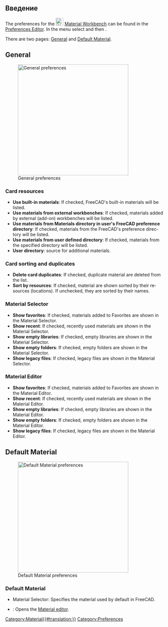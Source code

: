 <languages/>

<div lang="en" dir="ltr" class="mw-content-ltr">
{{Docnav
|
|
|[[Material_Workbench|Material]]
|IconL=
|IconR=
|IconC=Workbench_Material.svg
}}
</div>

{{TOCright}}

<span id="Introduction"></span>
== Введение ==

<div lang="en" dir="ltr" class="mw-content-ltr">
The preferences for the [[Image:Workbench_Material.svg|24px]] [[Material_Workbench|Material Workbench]] can be found in the [[Preferences Editor|Preferences Editor]]. In the menu select {{MenuCommand|Edit → Preferences...}} and then {{MenuCommand|[[Image:Workbench_Material.svg|16px]] Material}}.
</div>

<div lang="en" dir="ltr" class="mw-content-ltr">
There are two pages: [[#General|General]] and [[#Default Material|Default Material]].
</div>

<div lang="en" dir="ltr" class="mw-content-ltr">
== General ==
</div>

<div lang="en" dir="ltr" class="mw-content-ltr">
[[Image:Preferences_Material_Page_General.png|thumb|350px|General preferences]]
</div>

<div lang="en" dir="ltr" class="mw-content-ltr">
===Card resources===
</div>

<div lang="en" dir="ltr" class="mw-content-ltr">
* '''Use built-in materials''': If checked, FreeCAD's built-in materials will be listed.
* '''Use materials from external workbenches''': If checked, materials added by external (add-on) workbenches will be listed.
* '''Use materials from Materials directory in user's FreeCAD preference directory''': If checked, materials from the FreeCAD's preference directory will be listed.
* '''Use materials from user defined directory''': If checked, materials from the specified directory will be listed.
* '''User directory''': source for additional materials.
</div>

<div lang="en" dir="ltr" class="mw-content-ltr">
===Card sorting and duplicates===
</div>

<div lang="en" dir="ltr" class="mw-content-ltr">
* '''Delete card duplicates''': If checked, duplicate material are deleted from the list.
* '''Sort by resources''': If checked, material are shown sorted by their resources (locations). If unchecked, they are sorted by their names.
</div>

<div lang="en" dir="ltr" class="mw-content-ltr">
===Material Selector===
</div>

<div lang="en" dir="ltr" class="mw-content-ltr">
* '''Show favorites''': If checked, materials added to Favorites are shown in the Material Selector.
* '''Show recent''': If checked, recently used materials are shown in the Material Selector.
* '''Show empty libraries''': If checked, empty libraries are shown in the Material Selector.
* '''Show empty folders''': If checked, empty folders are shown in the Material Selector.
* '''Show legacy files''': If checked, legacy files are shown in the Material Selector.
</div>

<div lang="en" dir="ltr" class="mw-content-ltr">
===Material Editor===
</div>

<div lang="en" dir="ltr" class="mw-content-ltr">
* '''Show favorites''': If checked, materials added to Favorites are shown in the Material Editor.
* '''Show recent''': If checked, recently used materials are shown in the Material Editor.
* '''Show empty libraries''': If checked, empty libraries are shown in the Material Editor.
* '''Show empty folders''': If checked, empty folders are shown in the Material Editor.
* '''Show legacy files''': If checked, legacy files are shown in the Material Editor.
</div>

<div lang="en" dir="ltr" class="mw-content-ltr">
== Default Material ==
</div>

<div lang="en" dir="ltr" class="mw-content-ltr">
[[Image:Preferences_Material_Page_Default_Material.png|thumb|350px|Default Material preferences]]
</div>

<div lang="en" dir="ltr" class="mw-content-ltr">
===Default Material===
</div>

<div lang="en" dir="ltr" class="mw-content-ltr">
* Material Selector: Specifies the material used by default in FreeCAD. 
* {{Button|Launch editor}}: Opens the [[Material_Edit|Material editor]].
</div>


<div lang="en" dir="ltr" class="mw-content-ltr">
{{Docnav
|
|
|[[Material_Workbench|Material]]
|IconL=
|IconR=
|IconC=Workbench_Material.svg
}}
</div>

[[Category:Material{{#translation:}}]]
{{Userdocnavi}}
[[Category:Preferences]]